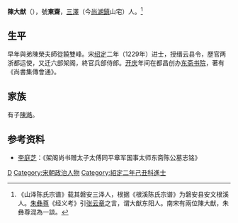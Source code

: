 {{Otheruses|other=名为陳大猷的其他人物|陳大猷}}

'''陳大猷'''（{{bd|?||?||}}），號'''東齋'''，[[三澤|三澤]]（今[[尚湖鎮|尚湖鎮]]山宅）人。<ref>《山泽陈氏宗谱》载其磐安三泽人，根据《根溪陈氏宗谱》为磐安县安文根溪人。[[朱彝尊|朱彝尊]]《经义考》引[[张云章|张云章]]之言，谓大猷东阳人。南宋有兩位陳大猷，朱彝尊混為一談。</ref>

== 生平 ==
早年與弟陳榮夫師從饒雙峰。宋[[绍定|绍定]]二年（1229年）进士，授缙云县令，歷官两浙都运使，又迁六部架阁，終官兵部侍郎。[[开庆|开庆]]年间在都昌创办[[东斋书院|东斋书院]]，著有《尚書集傳會通》。

== 家族 ==
有子[[陳澔|陳澔]]。

== 参考资料 ==
{{reflist}}
*[[李庭芝|李庭芝]]：《架阁尚书赠太子太傅同平章军国事太师东斋陈公墓志铭》

{{Authority control}}

{{DEFAULTSORT:Chen}}
[[Category:陳姓|D]]
[[Category:宋朝政治人物|Category:宋朝政治人物]]
[[Category:紹定二年己丑科進士|Category:紹定二年己丑科進士]]